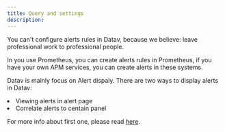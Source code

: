 ```yaml
---
title: Query and settings
description: 
---
```



You can't configure alerts rules in Datav, because we believe: leave professional work to professional people. 

In you use Prometheus, you can create alerts rules in Prometheus, if you have your own APM services, you can create alerts in these systems. 

Datav is mainly focus on Alert dispaly. There are two ways to display alerts in Datav:

<TextList>
    <li>Viewing alerts in alert page</li>
    <li>Correlate alerts to centain panel</li>
</TextList>


For more info about first one, please read [here](/docs/tutorial-alert#alert-dashboard).

